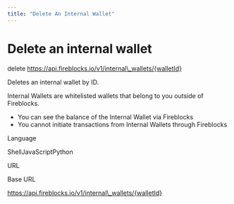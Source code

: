 ```yaml
---
title: "Delete An Internal Wallet"
---
```

  
  # Delete an internal wallet

delete https://api.fireblocks.io/v1/internal\_wallets/{walletId}

Deletes an internal wallet by ID.

Internal Wallets are whitelisted wallets that belong to you outside of Fireblocks.

*   You can see the balance of the Internal Wallet via Fireblocks
*   You cannot initiate transactions from Internal Wallets through Fireblocks

Language

ShellJavaScriptPython

URL

Base URL

https://api.fireblocks.io/v1/internal\_wallets/{walletId}